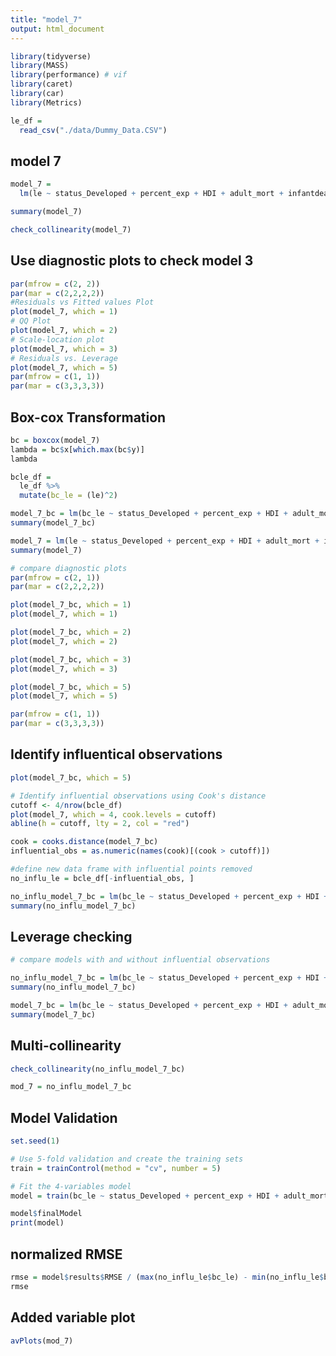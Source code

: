 ```yaml
---
title: "model_7"
output: html_document
---
```


```r
library(tidyverse)
library(MASS)
library(performance) # vif
library(caret)
library(car)
library(Metrics)
```

```r
le_df = 
  read_csv("./data/Dummy_Data.CSV")
```

## model 7

```r
model_7 =
  lm(le ~ status_Developed + percent_exp + HDI + adult_mort + infantdeaths + schooling + gdp + hiv_aids + gdp * percent_exp, data = le_df)

summary(model_7)

check_collinearity(model_7)
```

## Use diagnostic plots to check model 3

```r
par(mfrow = c(2, 2))
par(mar = c(2,2,2,2))
#Residuals vs Fitted values Plot
plot(model_7, which = 1)
# QQ Plot
plot(model_7, which = 2)
# Scale-location plot
plot(model_7, which = 3)
# Residuals vs. Leverage
plot(model_7, which = 5)
par(mfrow = c(1, 1)) 
par(mar = c(3,3,3,3))
```

## Box-cox Transformation

```r
bc = boxcox(model_7)
lambda = bc$x[which.max(bc$y)]
lambda

bcle_df =
  le_df %>% 
  mutate(bc_le = (le)^2)

model_7_bc = lm(bc_le ~ status_Developed + percent_exp + HDI + adult_mort + infantdeaths + schooling + gdp + hiv_aids + gdp * percent_exp, data = bcle_df)
summary(model_7_bc)

model_7 = lm(le ~ status_Developed + percent_exp + HDI + adult_mort + infantdeaths + schooling + gdp + hiv_aids + gdp * percent_exp, data = le_df)
summary(model_7)

# compare diagnostic plots
par(mfrow = c(2, 1))
par(mar = c(2,2,2,2))

plot(model_7_bc, which = 1)  
plot(model_7, which = 1)

plot(model_7_bc, which = 2)  
plot(model_7, which = 2)

plot(model_7_bc, which = 3)  
plot(model_7, which = 3)

plot(model_7_bc, which = 5)  
plot(model_7, which = 5)

par(mfrow = c(1, 1)) 
par(mar = c(3,3,3,3))

```

## Identify influentical observations

```r
plot(model_7_bc, which = 5)

# Identify influential observations using Cook's distance
cutoff <- 4/nrow(bcle_df)
plot(model_7, which = 4, cook.levels = cutoff)
abline(h = cutoff, lty = 2, col = "red")

cook = cooks.distance(model_7_bc)
influential_obs = as.numeric(names(cook)[(cook > cutoff)])

#define new data frame with influential points removed
no_influ_le = bcle_df[-influential_obs, ]

no_influ_model_7_bc = lm(bc_le ~ status_Developed + percent_exp + HDI + adult_mort + infantdeaths + schooling + gdp + hiv_aids + gdp * percent_exp, data = no_influ_le)
summary(no_influ_model_7_bc)
```

## Leverage checking 

```r
# compare models with and without influential observations

no_influ_model_7_bc = lm(bc_le ~ status_Developed + percent_exp + HDI + adult_mort + infantdeaths + schooling + gdp + hiv_aids + gdp * percent_exp, data = no_influ_le)
summary(no_influ_model_7_bc)

model_7_bc = lm(bc_le ~ status_Developed + percent_exp + HDI + adult_mort + infantdeaths + schooling + gdp + hiv_aids + gdp * percent_exp, data = bcle_df)
summary(model_7_bc)

```

## Multi-collinearity

```r
check_collinearity(no_influ_model_7_bc)
```

```r
mod_7 = no_influ_model_7_bc
```

## Model Validation

```r
set.seed(1)

# Use 5-fold validation and create the training sets
train = trainControl(method = "cv", number = 5)

# Fit the 4-variables model
model = train(bc_le ~ status_Developed + percent_exp + HDI + adult_mort + infantdeaths + schooling + gdp + hiv_aids + gdp * percent_exp, data = no_influ_le, trControl = train, method = 'lm', na.action = na.pass)

model$finalModel
print(model)
```

## normalized RMSE

```r
rmse = model$results$RMSE / (max(no_influ_le$bc_le) - min(no_influ_le$bc_le))
rmse
```


## Added variable plot

```r
avPlots(mod_7)
```

